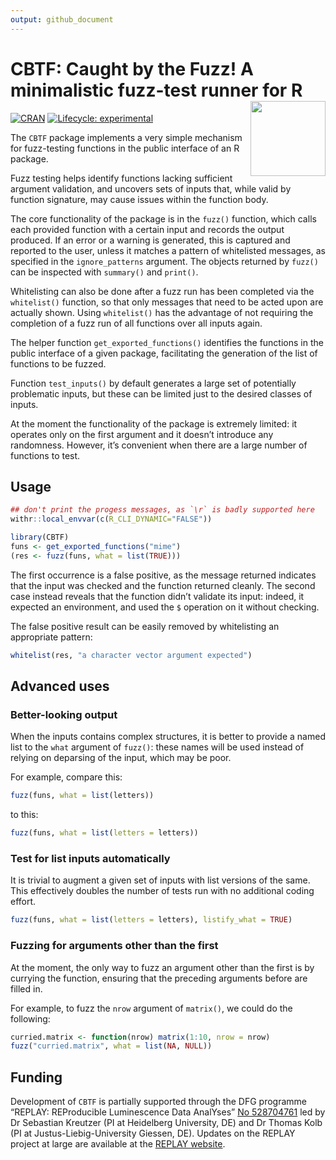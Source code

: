 ```yaml
---
output: github_document
---
```


# CBTF: Caught by the Fuzz! A minimalistic fuzz-test runner for R<a href="https://www.youtube.com/watch?v=uJ-mpul94eo"><img src="man/figures/logo.png" align="right" height="120" /></a>

<!-- badges: start -->
[![CRAN](https://www.r-pkg.org/badges/version/CBTF)](https://CRAN.R-project.org/package=CBTF)
[![Lifecycle: experimental](https://img.shields.io/badge/lifecycle-experimental-orange.svg)](https://lifecycle.r-lib.org/articles/stages.html#experimental)
<!-- badges: end -->

The `CBTF` package implements a very simple mechanism for fuzz-testing
functions in the public interface of an R package.

Fuzz testing helps identify functions lacking sufficient argument validation,
and uncovers sets of inputs that, while valid by function signature, may
cause issues within the function body.

The core functionality of the package is in the `fuzz()` function, which calls
each provided function with a certain input and records the output produced.
If an error or a warning is generated, this is captured and reported to the
user, unless it matches a pattern of whitelisted messages, as specified in
the `ignore_patterns` argument. The objects returned by `fuzz()` can be
inspected with `summary()` and `print()`.

Whitelisting can also be done after a fuzz run has been completed via the
`whitelist()` function, so that only messages that need to be acted upon are
actually shown. Using `whitelist()` has the advantage of not requiring the
completion of a fuzz run of all functions over all inputs again.

The helper function `get_exported_functions()` identifies the functions
in the public interface of a given package, facilitating the generation of
the list of functions to be fuzzed.

Function `test_inputs()` by default generates a large set of potentially
problematic inputs, but these can be limited just to the desired classes of
inputs.

At the moment the functionality of the package is extremely limited: it
operates only on the first argument and it doesn't introduce any randomness.
However, it's convenient when there are a large number of functions to test.

## Usage

```r
## don't print the progess messages, as `\r` is badly supported here
withr::local_envvar(c(R_CLI_DYNAMIC="FALSE"))
```

```r
library(CBTF)
funs <- get_exported_functions("mime")
(res <- fuzz(funs, what = list(TRUE)))
```

The first occurrence is a false positive, as the message returned indicates
that the input was checked and the function returned cleanly. The second case
instead reveals that the function didn't validate its input: indeed, it
expected an environment, and used the `$` operation on it without checking.

The false positive result can be easily removed by whitelisting an appropriate
pattern:
```r
whitelist(res, "a character vector argument expected")
```

## Advanced uses

### Better-looking output

When the inputs contains complex structures, it is better to provide a named
list to the `what` argument of `fuzz()`: these names will be used instead of
relying on deparsing of the input, which may be poor.

For example, compare this:
```r
fuzz(funs, what = list(letters))
```
to this:
```r
fuzz(funs, what = list(letters = letters))
```

### Test for list inputs automatically

It is trivial to augment a given set of inputs with list versions of the same.
This effectively doubles the number of tests run with no additional coding
effort.
```r
fuzz(funs, what = list(letters = letters), listify_what = TRUE)
```

### Fuzzing for arguments other than the first

At the moment, the only way to fuzz an argument other than the first is by
currying the function, ensuring that the preceding arguments before are
filled in.

For example, to fuzz the `nrow` argument of `matrix()`, we could do the
following:

```r
curried.matrix <- function(nrow) matrix(1:10, nrow = nrow)
fuzz("curried.matrix", what = list(NA, NULL))
```

## Funding

Development of `CBTF` is partially supported through the DFG programme
"REPLAY: REProducible Luminescence Data AnalYses"
[No 528704761](https://gepris.dfg.de/gepris/projekt/528704761?language=en)
led by Dr Sebastian Kreutzer (PI at Heidelberg University, DE) and Dr
Thomas Kolb (PI at Justus-Liebig-University Giessen, DE).
Updates on the REPLAY project at large are available at the
[REPLAY website](https://r-lum.github.io/REPLAY-website/).
